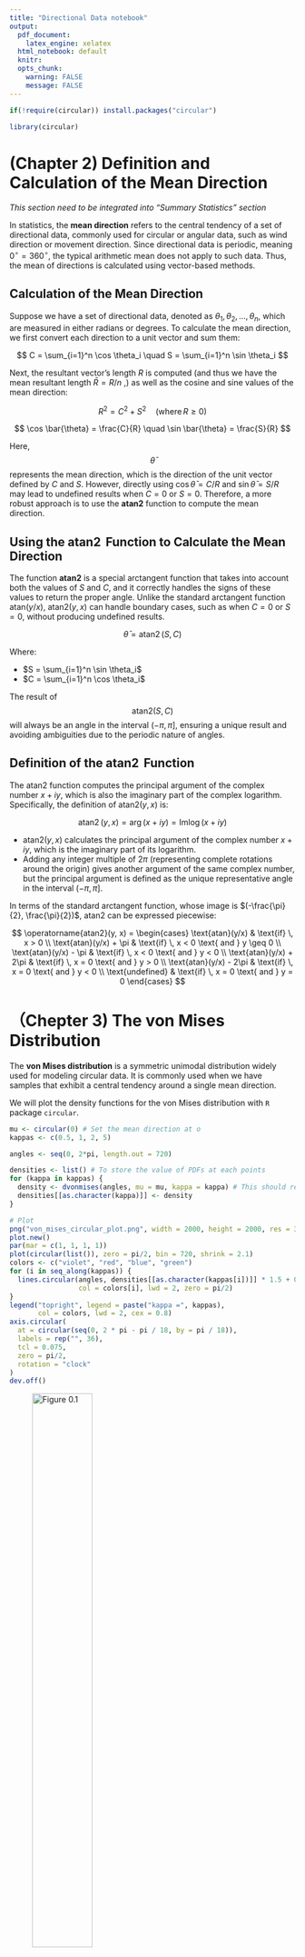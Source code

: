 ```yaml
---
title: "Directional Data notebook"
output:
  pdf_document: 
    latex_engine: xelatex
  html_notebook: default
  knitr:
  opts_chunk:
    warning: FALSE
    message: FALSE
---
```


```R
if(!require(circular)) install.packages("circular")

library(circular)
```

# (Chapter 2) Definition and Calculation of the Mean Direction

*This section need to be integrated into "Summary Statistics" section*

In statistics, the **mean direction** refers to the central tendency of a set of directional data, commonly used for circular or angular data, such as wind direction or movement direction. Since directional data is periodic, meaning $0^\circ = 360^\circ$, the typical arithmetic mean does not apply to such data. Thus, the mean of directions is calculated using vector-based methods.

## Calculation of the Mean Direction

Suppose we have a set of directional data, denoted as $\theta_1, \theta_2, \dots, \theta_n$, which are measured in either radians or degrees. To calculate the mean direction, we first convert each direction to a unit vector and sum them:

$$
C = \sum_{i=1}^n \cos \theta_i \quad S = \sum_{i=1}^n \sin \theta_i
$$

Next, the resultant vector's length $R$ is computed (and thus we have the mean resultant length $\bar{R} = R/n$ ,) as well as the cosine and sine values of the mean direction:

$$
R^2 = C^2 + S^2 \quad \text{(where} \, R \geq 0 \text{)}
$$

$$
\cos \bar{\theta} = \frac{C}{R} \quad \sin \bar{\theta} = \frac{S}{R}
$$

Here, $$\bar{\theta}$$ represents the mean direction, which is the direction of the unit vector defined by $C$ and $S$. However, directly using $\cos \bar{\theta} = C/R$ and $\sin \bar{\theta} = S/R$ may lead to undefined results when $C = 0$ or $S = 0$. Therefore, a more robust approach is to use the **atan2** function to compute the mean direction.

## Using the $\operatorname{atan2}$ Function to Calculate the Mean Direction

The function **atan2** is a special arctangent function that takes into account both the values of $S$ and $C$, and it correctly handles the signs of these values to return the proper angle. Unlike the standard arctangent function $\text{atan}(y/x)$, $\text{atan2}(y, x)$ can handle boundary cases, such as when $C = 0$ or $S = 0$, without producing undefined results.

$$
\bar{\theta} = \operatorname{atan2}(S, C)
$$

Where:

-   $S = \sum_{i=1}^n \sin \theta_i$
-   $C = \sum_{i=1}^n \cos \theta_i$

The result of $$\text{atan2}(S, C)$$ will always be an angle in the interval $(-\pi, \pi]$, ensuring a unique result and avoiding ambiguities due to the periodic nature of angles.

## Definition of the $\operatorname{atan2}$ Function

The $\text{atan2}$ function computes the principal argument of the complex number $x + iy$, which is also the imaginary part of the complex logarithm. Specifically, the definition of $\text{atan2}(y, x)$ is:

$$
\operatorname{atan2}(y, x) = \arg(x + iy) = \text{Im} \log(x + iy)
$$

-   $\text{atan2}(y, x)$ calculates the principal argument of the complex number $x + iy$, which is the imaginary part of its logarithm.
-   Adding any integer multiple of $2\pi$ (representing complete rotations around the origin) gives another argument of the same complex number, but the principal argument is defined as the unique representative angle in the interval $(-\pi, \pi]$.

In terms of the standard arctangent function, whose image is $(-\frac{\pi}{2}, \frac{\pi}{2})$, $\text{atan2}$ can be expressed piecewise:

$$
\operatorname{atan2}(y, x) =
\begin{cases}
\text{atan}(y/x) & \text{if} \, x > 0 \\
\text{atan}(y/x) + \pi & \text{if} \, x < 0 \text{ and } y \geq 0 \\
\text{atan}(y/x) - \pi & \text{if} \, x < 0 \text{ and } y < 0 \\
\text{atan}(y/x) + 2\pi & \text{if} \, x = 0 \text{ and } y > 0 \\
\text{atan}(y/x) - 2\pi & \text{if} \, x = 0 \text{ and } y < 0 \\
\text{undefined} & \text{if} \, x = 0 \text{ and } y = 0
\end{cases}
$$

# （Chepter 3) The von Mises Distribution

The **von Mises distribution** is a symmetric unimodal distribution widely used for modeling circular data. It is commonly used when we have samples that exhibit a central tendency around a single mean direction.

We will plot the density functions for the von Mises distribution with `R` package `circular`.

```R
mu <- circular(0) # Set the mean direction at o
kappas <- c(0.5, 1, 2, 5)

angles <- seq(0, 2*pi, length.out = 720)

densities <- list() # To store the value of PDFs at each points
for (kappa in kappas) {
  density <- dvonmises(angles, mu = mu, kappa = kappa) # This should return a vector, since argument x is a vector 
  densities[[as.character(kappa)]] <- density
}

# Plot
png("von_mises_circular_plot.png", width = 2000, height = 2000, res = 300)
plot.new()
par(mar = c(1, 1, 1, 1))
plot(circular(list()), zero = pi/2, bin = 720, shrink = 2.1)
colors <- c("violet", "red", "blue", "green")
for (i in seq_along(kappas)) {
  lines.circular(angles, densities[[as.character(kappas[i])]] * 1.5 + 0.01, 
                 col = colors[i], lwd = 2, zero = pi/2)
}
legend("topright", legend = paste("kappa =", kappas),
       col = colors, lwd = 2, cex = 0.8)
axis.circular(
  at = circular(seq(0, 2 * pi - pi / 18, by = pi / 18)),
  labels = rep("", 36),
  tcl = 0.075,
  zero = pi/2,
  rotation = "clock"
)
dev.off()
```

![Figure 0.1](von_mises_circular_plot.png){width="50%"}

## (First) Probability Density Function (PDF)

The probability density function (PDF) for the von Mises distribution is:

$$
f(\theta) = \frac{1}{2\pi I_0(\kappa)} \exp\left( \kappa \cos(\theta - \mu) \right), \quad 0 \leq \theta < 2\pi, \quad 0 \leq \kappa < \infty
$$

Where: $\mu$ is the **mean direction**, $\kappa$ is the **concentration parameter**, which measures how tightly the data points cluster around the mean direction, $I_0(\kappa)$ is the modified Bessel function of order zero, which normalizes the distribution.

## Cumulative Distribution Function (CDF)

The cumulative distribution function (CDF) does not have a simple closed form, but it can be computed numerically:

$$
F(\theta) = \frac{1}{2\pi I_0(\kappa)} \int_0^\theta \exp\left( \kappa \cos(\phi - \mu) \right) d\phi
$$

## Moments

The key moments for the von Mises distribution are:

1.  **Mean Direction** ($\mu$): The central direction around which the data points are clustered.
2.  **Mean Resultant Length** ($\rho = A_1 (\kappa)$ ): A measure of how tightly the data points are clustered around the mean direction. It ranges from 0 (uniform distribution) to 1 (all points at the mean direction).
3.  **Circular Dispersion** ($\delta = \left[ \kappa A_1(\kappa) \right]^{-1}$): A measure of the spread or concentration of the data points.
4.  **Higher Moments** ($\alpha_p = A_p(\kappa)$ ): These moments are used to describe higher-order features of the distribution.

As $\kappa$ increases, the distribution becomes more concentrated around the mean direction $\mu$, and as $\kappa \to 0$, the distribution approaches a uniform distribution over the circle.

## Limiting Forms

-   As $\kappa \to 0$, the von Mises distribution approaches the **uniform distribution** on the circle ($U_C$).
-   As $\kappa \to \infty$, the von Mises distribution becomes a **point distribution** concentrated around the mean direction $\mu$.

# (Chepter 2) Visualization

## Raw Circular Data Plots

The package `circular` contains a dataset `wind`, which stores the wind direction (for a total of 310 measures) recorded at Italian Alps. We aim to show how to plot a raw circular data using this dataset. And since `wind` is not a circular data object, this section will also include type conversion of standard data object.

```R
library(circular)
windc <- circular(wind, type="angles",units="radians",template="geographics")

png("raw_data_plot.png", width = 2000, height = 2000, res = 300)
plot.new()
plot(windc, stack=TRUE, col="black", shrink=1.3, cex=1.5, bin=720, sep=0.035,
     main="Circular Plot of Wind Directions")
dev.off()
```

![Figure 1.1](raw_data_plot.png){width="50%"}

Each black dot corresponds to an individual wind direction measurement, plotted around the unit circle. The stacking of points at certain angles indicates repeated observations of the same wind direction, suggesting predominant wind patterns.

For comparison, we plot the same data set linearly.

```R
png("linear.png", width = 2000, height = 1400, res = 300)
plot.new()
plot(wind, pch=16, col="black",
     xlab="Observation Number", 
     ylab="Wind Direction (in radians)",
     main="Linear Plot of Wind Directions")
dev.off()
```

![Figure 1.3](histo.png){width="50%"}

A linear plot of circular data, such as wind directions, can be misleading because it does not account for the periodicity of the data. In a linear representation, angles close to **0 and 2π (or 360°)** appear far apart, even though they represent nearly the same direction. This can distort patterns and make it difficult to recognize cyclic trends. In the `wind` dataset, the circular plot clearly shows a peak concentration of wind directions around **0°**. However, in the linear plot, this same feature appears as two separate peaks at the uppermost and lowermost edges of the graph, which may lead to incorrect interpretations.

### Plotting Multiple Datasets *(draft)*

Here, `fisherB10` which contains 11 sets of the walking directions of ants is used to show a effective way to plot multiple datasets in a single figure.

```R
png("multi_data_plot.png", width = 2000, height = 2000, res = 300)
plot.new()
plot(fisherB10c$set1, units="degrees", zero=pi/2, rotation="clock", pch=16, cex=1.5)
ticks.circular(circular(seq(0, (11/6)*pi, pi/6)), zero=pi/2, 
               rotation="clock", tcl=0.075)
points(fisherB10c$set2, zero=pi/2, rotation="clock", pch=16,
       col="darkgrey", next.points=-0.1, cex=1.5)
points(fisherB10c$set3, zero=pi/2, rotation="clock", pch=1, 
       next.points=0.1, cex=1.5)

dev.off()
```

![Figure 1.3](multi_data_plot.png){width="50%"}

What is worth noting is that the data points are not stacking compared to Figure 1.1, this is because we used `bin = 720` and `stack = TURE` in Figure 1.1 but left it be default here. Under the setting of `bin` and `stack = TRUE`, all data points were mapped to fixed angle intervals, while they will be not if we leave it as `bin = NULL` and `stack = FALSE` as default. `next.points` is used to shift the points of different datasets onto different positions, to prevent them from being squeezed into a same circle.

## Rose Diagrams (Circular Version of Histogram)

A Rose Diagram is a circular histogram used to visualize directional or cyclic data. It is similar to a traditional histogram but adapted for angular measurements such as wind direction, animal migration paths, earthquake directions, etc. Each sector represents a specific direction, and its area or radius is proportional to the frequency of data points in that direction.

```R
png("rose.png", width = 2000, height = 2000, res = 300)
plot.new()
plot(windc, stack=TRUE, col="black", shrink=1.3, cex=1.5, bin=720, sep=0.035,
     main="Circular Plot of Wind Directions with Rose Diagram")
rose.diag(windc, bins=16, col="darkgrey", cex=1.5, prop=1.3, add=TRUE)
dev.off()
```

![Figure 1.4](rose.png){width="50%"}

The choice of amount of segments for the data to split into is worth considering. Too many segments may hide the details, while too few may lead to overfitting. The authors of *Circular Statistics in R* suggest that the square root of data size is often a reasonable first guess, and the values 4, 8, 12, 16, 18, 32 and 36 are popular choices.

## Kernel Density Estimation *(draft)*

Kernel Density Estimation (written as KDE here) is a non-parametric statistical method for estimating the PDF of a dataset. Unlike rose diagrams, KDE is not affected by the choice of bins and provides a smooth density curve, and provides a smooth density curve using continuous kernel functions.

The KDE is given as

$$
\hat{f}(\theta) = \frac{1}{nh} \sum_{i=1}^{n} w\left(\frac{\theta - \theta_i}{h}\right)
$$

where $w(\theta)$ is a weight function, $n$ is data size, and $h$ controls how *smooth* the KDE is. A von Mises kernel is chosen as the default option of the weight function $w$ for the `density.circular` function in `circular` package, while wrapped normal kernel is available. Other types of kernels are not implemented in this package, but are still available for statistics practice.

We continue to add a KDE onto our figure of `wind`, where `bw` works as $h$:

```R
png("KDE.png", width = 2000, height = 2000, res = 300)
plot.new()
plot(windc, stack=TRUE, col="black", shrink=1.8, cex=1.5, bin=720, sep=0.035,
     main="Wind Directions with Rose Diagram and KDE")
rose.diag(windc, bins=16, col="darkgrey", cex=1.5, prop=1.3, add=TRUE)
lines(density.circular(windc, bw = 75), lwd = 2, lty = 2, col = "blue")  # too smooth
lines(density.circular(windc, bw = 40), lwd = 2, lty = 1, col = "black")  # proper
lines(density.circular(windc, bw = 10), lwd = 2, lty = 3, col = "red") # overfitting
dev.off()
```

![Figure 1.5](KDE.png){width="50%"}

## Linear Histogram *(I think it is unnecessary)*

```R
png("histo.png", width = 2000, height = 1000, res = 300)
plot.new()
par(mfrow = c(1,2))

hist(wind, main = " ", xlab = "Wind direction (radians)", ylab = "Frequency", 
     breaks = seq(from = 0, to = 2 * pi, by = pi / 8), 
     col = "grey", xlim = c(0, 2 * pi))

n <- length(wind) 
cutpoint <- 2 * pi - (5 * pi / 8) 
windshift <- numeric(n)

for (j in 1:n) { 
  if (wind[j] >= cutpoint) { 
    windshift[j] <- wind[j] - 2 * pi 
  } else { 
    windshift[j] <- wind[j] 
  }
}

hist(windshift, main = "", xlab = "Wind direction (radians)", ylab = "Frequency", 
  breaks = seq(from = -5 * pi / 8, to = 2 * pi - 5 * pi / 8, by = pi / 8), 
  col = "grey", xlim = c(-5 * pi / 8, 2 * pi - 5 * pi / 8))

par(mfrow = c(1, 1)) 
dev.off()
```

# Summary Statistics

On a **unit circle**, a circular data point can be express as a unit vector:

$$
x = (\cos\theta, \sin\theta)
$$

As well as complex form:

$$
z = e^{i\theta}=\cos\theta+i\sin\theta
$$

## Sample Trigonometric Moment

For a circular dataset with size $n$, each data point corresponds to a unit vector $x_j$, an angle $\theta_j$, and a complex number $z_j=e^{i\theta_j}$.

The $p$**-th trigonometric** moment is defined as

$$
t_{p,0} = \frac{1}{n} \sum_{j=1}^{n} z_j^p = \frac{1}{n} \sum_{j=1}^{n} e^{ip\theta_j} = \frac{1}{n} \sum_{j=1}^{n} (\cos p\theta_j + i \sin p\theta_j) = a_p + i b_p
$$

where

$$
a_p = \frac{1}{n} \sum_{j=1}^{n} \cos p\theta_j \quad 
b_p = \frac{1}{n} \sum_{j=1}^{n} \sin p\theta_j
$$ with $a_p=a_{-p}$, $b_p=b_{-p}$, $t_{0,0}=1$.

It defines a vector in complex plane with length

$$
\bar{R}_p = \left( a_p^2 + b_p^2 \right)^{1/2} \in [0,1],
$$

and with direction

$$
\bar{\theta}_p = \operatorname{atan2}(b_p, a_p).
$$

Package `circular` provides `trigonometric.moment` to calculate it:

```r
fB11 <- c(fisherB11,8)
fB11c <- circular(fB11, unit="degree", zero=circular(0), rotation="counter")
trigonometric.moment(fB11c, p=2, center=TRUE)
```

## Measures of Location

### Sample Mean Direction $\bar{\theta}$ and Sample mean resultant length $\bar{R}$

Sample Mean resultant vector is the **1st trigonometric moment** $t_{1,0}$.

When $\bar{R}>0$,

$$
\frac{1}{n} \sum_{j=1}^{n} \sin(\theta_j - \bar{\theta}) = 0, \quad
\frac{1}{n} \sum_{j=1}^{n} \cos(\theta_j - \bar{\theta}) = \bar{R}.
$$

```R
mean(fB11c)
```

*Move the first section here!!*

### $p$-th trigonometric about the mean direction

$$
t_{p,\bar{\theta}} = \frac{1}{n} \sum_{j=1}^{n} e^{i p (\theta_j - \bar{\theta})} = \frac{1}{n} \sum_{j=1}^{n} \left( \cos p (\theta_j - \bar{\theta}) + i \sin p (\theta_j - \bar{\theta}) \right) = \bar{a}_p + i \bar{b}_p,
$$

where

$$
\bar{a}_p = \frac{1}{n} \sum_{j=1}^{n} \cos p (\theta_j - \bar{\theta}), \quad
\bar{b}_p = \frac{1}{n} \sum_{j=1}^{n} \sin p (\theta_j - \bar{\theta}).
$$

We can induct that

$$
\bar{a_1}=\bar{R}, \quad \bar{b_1}=0,
$$

and thus $t_{1,\bar{\theta}}=\bar{R}$.

## Sample Median Direction

The **Sample Median Direction** $\widetilde{\theta}$ is a robust alternative to the sample mean direction $\bar{\theta}$. It is defined as any angle $\psi$ where half of the data points lie in $\left[\psi,\psi+\pi\right)$ and most of them are closer to $\psi$ than to $\psi+\pi$.

$\widetilde{\theta}$ can be obtain by minimizing the **dispersion measure**

$$
d_2(\psi) = \frac{1}{n} \sum_{j=1}^{n} \left\{ \pi - \left| \pi - \left| \theta_j - \psi \right| \right| \right\}.
$$

This approach is implemented in `circular` by the function `median.circular`.

```R
median.circular(fB11c)
```

## Measures of Concentration and Dispersion

### Sample Circular Variance

Sample Circular Variance is defined as

$$
V = 1 - \bar{R}
$$

where $\bar{R}$ is mean resultant length defined above. We can use `angular.variance` to calculate its value.

### Standard Deviation

Standard Deviation is defined by

$$
\hat{\sigma} = \{-2\log(1 - V)\}^{1/2} = \{-2\log \bar{R} \}^{1/2} \in [0, \infty],
$$

and can be computed using `sd.circular`.

For concentrated samples with small $V$,

$$
\hat{\sigma} \approx (2V)^{1/2} = \{2(1 - \bar{R})\}^{1/2},
$$

which is what Batschelet(1981) defined as mean angular deviation. We can obtain it using `angular.deviation`.

### Others

Sample Circular Dispersion is defined as

$$
\hat{\delta} = \frac{1 - \bar{R}_2}{2\bar{R}^2}.
$$

Two commonly used measures of the distance between two angles $\psi$ and $\omega$:

The first one depends on cosine:

$$
1 - \cos(\psi-\omega),
$$

with the associated measure of dispersion of the dataset $\theta_1,\dots,\theta_n$ about $\psi$,

$$
d_1(\psi) = \frac{1}{n} \sum_{j=1}^{n} \{1 - \cos(\theta_j - \psi)\}.
$$

Specifically, $\bar{d_1} = 1 - \bar{R}^2$.

The second one is defined as

$$
\min(\psi - \omega, 2\pi - (\psi - \omega)) = \pi - |\pi - |\psi - \omega||,
$$

with the associated measure $d_2$ defined in the section *Sample Median Direction*.

The mean distance between data points under this measure is

$$
\bar{d}_2 = \frac{1}{n^2} \sum_{j=1}^{n} \sum_{k=1}^{n} \{ \pi - |\pi - |\theta_j - \theta_k||| \} \in [0, \pi/2].
$$

## Skewness and Kurtosis

Skewness describes the symmetry around the sample mean direction. It is defined as **the second sine moment**

$$
\bar{b}_2 = \frac{1}{n} \sum_{j=1}^{n} \sin 2(\theta_j - \bar{\theta}) = \bar{R}_2 \sin(\bar{\theta}_2 - 2\bar{\theta}),
$$

where $\bar{b}_2$ is the imaginary part of $\bar{t}_{2,\bar{\theta}}$. $\bar{b}_2$ will be close to $0$ if the data distribution is nearly symmetric about $\bar{\theta}$, and relatively large and negative (positive) when the distribution of the data is skewed counterclockwise (clockwise) away from the mean direction.

Kurtosis describes how much the data points concentrate around the mean direction. It is defined as **the second cosine moment**

$$
\bar{a}_2 = \frac{1}{n} \sum_{j=1}^{n} \cos 2(\theta_j - \bar{\theta}) = \bar{R}_2 \cos(\bar{\theta}_2 - 2\bar{\theta}).
$$

$\bar{a}_2$ is the real part of $\bar{t}_{2,\bar{\theta}}$. Its value is $1$ when the data points are all identical, and close to $0$ if the data evenly distributed around the circle. That is, the larger $\bar{a}_2$ is, the more peaked the dataset is.

Depends on $\bar{b}_2$ and $\bar{a}_2$, Mardia (1972) proposed normalized skewness and kurtosis:

$$
\hat{s} = \frac{\bar{b}_2}{(1 - \bar{R})^{3/2}}, \quad \hat{k} = \frac{\bar{a}_2 - \bar{R}^4}{1 - \bar{R}^2}.
$$
